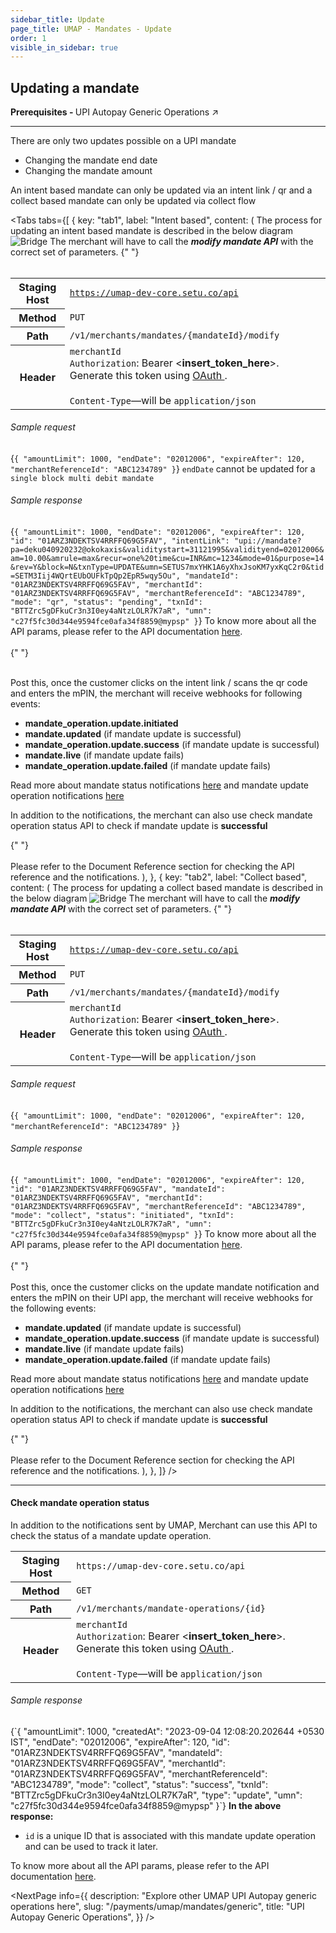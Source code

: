 ```yaml
---
sidebar_title: Update
page_title: UMAP - Mandates - Update
order: 1
visible_in_sidebar: true
---
```


## Updating a mandate

<Card padding="nano" shape="rounded" marginBottom="micro">
    <Text size="medium" marginBottom="none" paddingRight="medium">
        <strong>Prerequisites - </strong>
        <Link href="/payments/umap/mandates/generic">
            UPI Autopay Generic Operations ↗
        </Link>
    </Text>
</Card>

<hr class="primary"/>

There are only two updates possible on a UPI mandate
- Changing the mandate end date
- Changing the mandate amount

<Callout type="warning">
    An intent based mandate can only be updated via an intent link / qr and a collect based mandate can only be updated via collect flow
</Callout>

<Tabs
  tabs={[
    {
      key: "tab1",
      label: "Intent based",
      content: (
        <Text>
            The process for updating an intent based mandate is described in the below diagram
            <img
                src="https://storage.googleapis.com/strapi-assets/latest/intent-mandate-updation/intent-mandate-updation.png"
                alt="Bridge"
            />
            The merchant will have to call the <b><i>modify mandate API</i></b> with the correct set of parameters.
            {" "}
            <br></br>
            <table>
                <tbody>
                    <tr>
                        <th>Staging Host</th>
                        <td>
                            <code>https://umap-dev-core.setu.co/api</code>
                        </td>
                    </tr>
                    <tr>
                        <th>Method</th>
                        <td>
                            <code>PUT</code>
                        </td>
                    </tr>
                    <tr>
                        <th>Path</th>
                        <td>
                            <code>/v1/merchants/mandates/&#123;mandateId&#125;/modify</code>
                        </td>
                    </tr>
                    <tr>
                        <th>Header</th>
                        <td>
                            <code>merchantId</code><br/>
                            <code>Authorization</code>: Bearer &lt;<b>insert_token_here</b>&gt;.
                            Generate this token using <a
                                href="/payments/umap/api-integration"
                                target="_blank">
                                OAuth
                            </a>.<br />
                            <br />
                            <code>Content-Type</code>—will be <code>application/json</code>
                        </td>
                    </tr>
                </tbody>
            </table>
            <h6>Sample request</h6>
            <CodeBlockWithCopy language="json">
                {`{
        "amountLimit": 1000,
        "endDate": "02012006",
        "expireAfter": 120,
        "merchantReferenceId": "ABC1234789"
}`}
            </CodeBlockWithCopy>
            <Callout type="warning">
                <code>endDate</code> cannot be updated for a <code>single block multi debit mandate</code>
            </Callout>
            <h6>Sample response</h6>
            <CodeBlockWithCopy language="json">
                {`{
        "amountLimit": 1000,
        "endDate": "02012006",
        "expireAfter": 120,
        "id": "01ARZ3NDEKTSV4RRFFQ69G5FAV",
        "intentLink": "upi://mandate?pa=deku040920232@okokaxis&validitystart=31121995&validityend=02012006&am=10.00&amrule=max&recur=one%20time&cu=INR&mc=1234&mode=01&purpose=14&rev=Y&block=N&txnType=UPDATE&umn=SETUS7mxYHK1A6yXhxJsoKM7yxKqC2r0&tid=SETM3Iij4WQrtEUbOUFkTpQp2EpR5wqy5Ou",
        "mandateId": "01ARZ3NDEKTSV4RRFFQ69G5FAV",
        "merchantId": "01ARZ3NDEKTSV4RRFFQ69G5FAV",
        "merchantReferenceId": "ABC1234789",
        "mode": "qr",
        "status": "pending",
        "txnId": "BTTZrc5gDFkuCr3n3I0ey4aNtzLOLR7K7aR",
        "umn": "c27f5fc30d344e9594fce0afa34f8859@mypsp"
}`}
            </CodeBlockWithCopy>
            To know more about all the API params, please refer to the API documentation <a href="/payments/umap/api-reference#/category~mandates/operation~mandates#modify" target="_blank">here</a>.
            <br></br>
            {" "}
            <br></br>
            <p>Post this, once the customer clicks on the intent link / scans the qr code and enters the mPIN, the merchant will receive webhooks for following events:</p>
            <ul>
                <li><b>mandate_operation.update.initiated</b></li>
                <li><b>mandate.updated</b> (if mandate update is successful)</li>
                <li><b>mandate_operation.update.success</b> (if mandate update is successful)</li>
                <li><b>mandate.live</b> (if mandate update fails)</li>
                <li><b>mandate_operation.update.failed</b> (if mandate update fails)</li>
            </ul>
            <p>Read more about mandate status notifications <a href="/payments/umap/notifications/mandates">here</a> and mandate update operation notifications <a href="/payments/umap/notifications/mandates/update">here</a></p>
            <p>In addition to the notifications, the merchant can also use <Link href="/payments/umap/mandates/generic/update#check-mandate-operation-status">check mandate operation status API</Link> to check if mandate update is <b>successful</b></p>
            {" "}
            <br></br>
            Please refer to the Document Reference section for checking the API reference and the notifications.
        </Text>
        ),
    },
    {
      key: "tab2",
      label: "Collect based",
      content: (
        <Text>
            The process for updating a collect based mandate is described in the below diagram
            <img
                src="https://storage.googleapis.com/strapi-assets/latest/collect-mandate-updation/collect-mandate-updation.png"
                alt="Bridge"
            />
            The merchant will have to call the <b><i>modify mandate API</i></b> with the correct set of parameters.
            {" "}
            <br></br>
            <table>
                <tbody>
                    <tr>
                        <th>Staging Host</th>
                        <td>
                            <code>https://umap-dev-core.setu.co/api</code>
                        </td>
                    </tr>
                    <tr>
                        <th>Method</th>
                        <td>
                            <code>PUT</code>
                        </td>
                    </tr>
                    <tr>
                        <th>Path</th>
                        <td>
                            <code>/v1/merchants/mandates/&#123;mandateId&#125;/modify</code>
                        </td>
                    </tr>
                    <tr>
                        <th>Header</th>
                        <td>
                            <code>merchantId</code><br/>
                            <code>Authorization</code>: Bearer &lt;<b>insert_token_here</b>&gt;.
                            Generate this token using <a
                                href="/payments/umap/api-integration"
                                target="_blank">
                                OAuth
                            </a>.<br />
                            <br />
                            <code>Content-Type</code>—will be <code>application/json</code>
                        </td>
                    </tr>
                </tbody>
            </table>
            <h6>Sample request</h6>
            <CodeBlockWithCopy language="json">
                {`{
        "amountLimit": 1000,
        "endDate": "02012006",
        "expireAfter": 120,
        "merchantReferenceId": "ABC1234789"
}`}
            </CodeBlockWithCopy>
            <h6>Sample response</h6>
            <CodeBlockWithCopy language="json">
                {`{
        "amountLimit": 1000,
        "endDate": "02012006",
        "expireAfter": 120,
        "id": "01ARZ3NDEKTSV4RRFFQ69G5FAV",
        "mandateId": "01ARZ3NDEKTSV4RRFFQ69G5FAV",
        "merchantId": "01ARZ3NDEKTSV4RRFFQ69G5FAV",
        "merchantReferenceId": "ABC1234789",
        "mode": "collect",
        "status": "initiated",
        "txnId": "BTTZrc5gDFkuCr3n3I0ey4aNtzLOLR7K7aR",
        "umn": "c27f5fc30d344e9594fce0afa34f8859@mypsp"
}`}
            </CodeBlockWithCopy>
            To know more about all the API params, please refer to the API documentation <a href="/payments/umap/api-reference#/category~mandates/operation~mandates#modify" target="_blank">here</a>.
            <br></br>
            {" "}
            <br></br>
            Post this, once the customer clicks on the update mandate notification and enters the mPIN on their UPI app, the merchant will receive webhooks for the following events:
            <ul>
                <li><b>mandate.updated</b> (if mandate update is successful)</li>
                <li><b>mandate_operation.update.success</b> (if mandate update is successful)</li>
                <li><b>mandate.live</b> (if mandate update fails)</li>
                <li><b>mandate_operation.update.failed</b> (if mandate update fails)</li>
            </ul>
            <p>Read more about mandate status notifications <a href="/payments/umap/notifications/mandates">here</a> and mandate update operation notifications <a href="/payments/umap/notifications/mandates/update">here</a></p>
            <p>In addition to the notifications, the merchant can also use <Link href="/payments/umap/mandates/generic/update#check-mandate-operation-status">check mandate operation status API</Link> to check if mandate update is <b>successful</b></p>
            {" "}
            <br></br>
            Please refer to the Document Reference section for checking the API reference and the notifications.
        </Text>
        ),
    },
  ]}
/>

<hr class="tertiary"/>

#### Check mandate operation status

In addition to the notifications sent by UMAP, Merchant can use this API to check the status of a mandate update operation.

<table>
    <tbody>
        <tr>
            <th>Staging Host</th>
            <td>
                <code>https://umap-dev-core.setu.co/api</code>
            </td>
        </tr>
        <tr>
            <th>Method</th>
            <td>
                <code>GET</code>
            </td>
        </tr>
        <tr>
            <th>Path</th>
            <td>
                <code>/v1/merchants/mandate-operations/&#123;id&#125;</code>
            </td>
        </tr>
        <tr>
            <th>Header</th>
            <td>
                <code>merchantId</code><br/>
                <code>Authorization</code>: Bearer &lt;<b>insert_token_here</b>&gt;.
                Generate this token using <a
                    href="/payments/umap/api-integration"
                    target="_blank">
                    OAuth
                </a>.<br />
                <br />
                <code>Content-Type</code>—will be <code>application/json</code>
            </td>
        </tr>
    </tbody>
</table>

<h6>Sample response</h6>
<CodeBlockWithCopy language="json">
{`{
  "amountLimit": 1000,
  "createdAt": "2023-09-04 12:08:20.202644 +0530 IST",
  "endDate": "02012006",
  "expireAfter": 120,
  "id": "01ARZ3NDEKTSV4RRFFQ69G5FAV",
  "mandateId": "01ARZ3NDEKTSV4RRFFQ69G5FAV",
  "merchantId": "01ARZ3NDEKTSV4RRFFQ69G5FAV",
  "merchantReferenceId": "ABC1234789",
  "mode": "collect",
  "status": "success",
  "txnId": "BTTZrc5gDFkuCr3n3I0ey4aNtzLOLR7K7aR",
  "type": "update",
  "umn": "c27f5fc30d344e9594fce0afa34f8859@mypsp"
}`}
</CodeBlockWithCopy>
<b>In the above response:</b>
<ul>
    <li><code>id</code> is a unique ID that is associated with this mandate update operation and can be used to track it later.</li>
</ul>

<p>To know more about all the API params, please refer to the API documentation <a href="/payments/umap/api-reference#/category~mandates/operation~mandates#fetchMandateOperationById" target="_blank">here</a>.</p>

<NextPage
    info={{
        description: "Explore other UMAP UPI Autopay generic operations here",
        slug: "/payments/umap/mandates/generic",
        title: "UPI Autopay Generic Operations",
    }}
/>